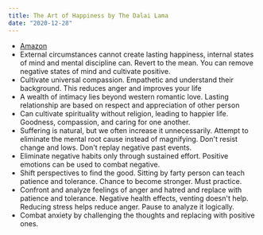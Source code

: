 ```yaml
---
title: The Art of Happiness by The Dalai Lama
date: "2020-12-28"
---
```


- [Amazon](https://amzn.to/3b5nqA2)
- External circumstances cannot create lasting happiness, internal states of mind and mental discipline can. Revert to the mean. You can remove negative states of mind and cultivate positive.
- Cultivate universal compassion. Empathetic and understand their background. This reduces anger and improves your life
- A wealth of intimacy lies beyond western romantic love. Lasting relationship are based on respect and appreciation of other person
- Can cultivate spirituality without religion, leading to happier life. Goodness, compassion, and caring for one another.
- Suffering is natural, but we often increase it unnecessarily. Attempt to eliminate the mental root cause instead of magnifying. Don't resist change and lows. Don't replay negative past events.
- Eliminate negative habits only through sustained effort. Positive emotions can be used to combat negative.
- Shift perspectives to find the good. Sitting by farty person can teach patience and tolerance. Chance to become stronger. Must practice.
- Confront and analyze feelings of anger and hatred and replace with patience and tolerance. Negative health effects, venting doesn't help. Reducing stress helps reduce anger. Pause to analyze it logically.
- Combat anxiety by challenging the thoughts and replacing with positive ones.
